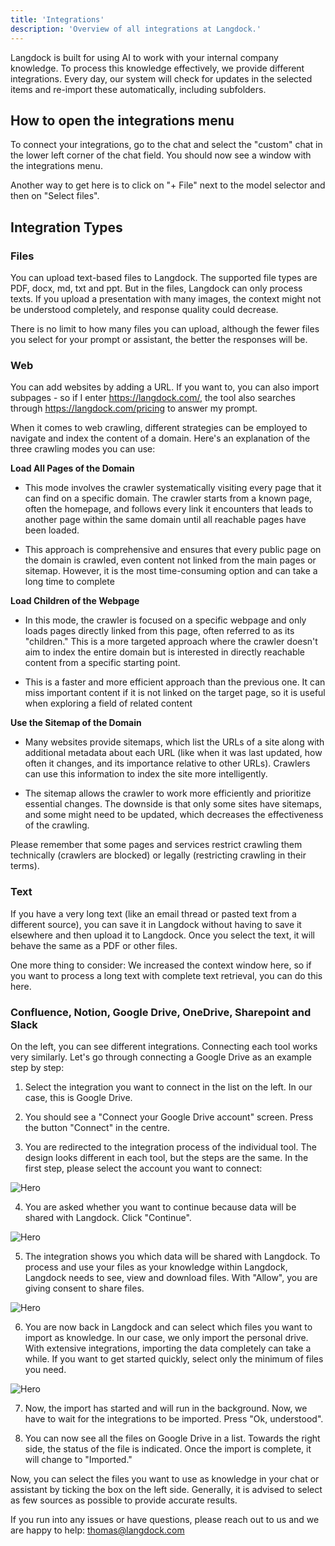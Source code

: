 ```yaml
---
title: 'Integrations'
description: 'Overview of all integrations at Langdock.'
---
```


Langdock is built for using AI to work with your internal company knowledge. To process this knowledge effectively, we provide different integrations. Every day, our system will check for updates in the selected items and re-import these automatically, including subfolders.

## How to open the integrations menu
To connect your integrations, go to the chat and select the "custom" chat in the lower left corner of the chat field. You should now see a window with the integrations menu.

Another way to get here is to click on "+ File" next to the model selector and then on "Select files".

## Integration Types

### Files
You can upload text-based files to Langdock. The supported file types are PDF, docx, md, txt and ppt. But in the files, Langdock can only process texts. If you upload a presentation with many images, the context might not be understood completely, and response quality could decrease.

There is no limit to how many files you can upload, although the fewer files you select for your prompt or assistant, the better the responses will be.

### Web
You can add websites by adding a URL. If you want to, you can also import subpages - so if I enter https://langdock.com/, the tool also searches through https://langdock.com/pricing to answer my prompt.

When it comes to web crawling, different strategies can be employed to navigate and index the content of a domain. Here's an explanation of the three crawling modes you can use:

**Load All Pages of the Domain**

- This mode involves the crawler systematically visiting every page that it can find on a specific domain. The crawler starts from a known page, often the homepage, and follows every link it encounters that leads to another page within the same domain until all reachable pages have been loaded.

- This approach is comprehensive and ensures that every public page on the domain is crawled, even content not linked from the main pages or sitemap. However, it is the most time-consuming option and can take a long time to complete


**Load Children of the Webpage**

- In this mode, the crawler is focused on a specific webpage and only loads pages directly linked from this page, often referred to as its "children." This is a more targeted approach where the crawler doesn't aim to index the entire domain but is interested in directly reachable content from a specific starting point.

- This is a faster and more efficient approach than the previous one. It can miss important content if it is not linked on the target page, so it is useful when exploring a field of related content

**Use the Sitemap of the Domain**

- Many websites provide sitemaps, which list the URLs of a site along with additional metadata about each URL (like when it was last updated, how often it changes, and its importance relative to other URLs). Crawlers can use this information to index the site more intelligently.

- The sitemap allows the crawler to work more efficiently and prioritize essential changes. The downside is that only some sites have sitemaps, and some might need to be updated, which decreases the effectiveness of the crawling.



Please remember that some pages and services restrict crawling them technically (crawlers are blocked) or legally (restricting crawling in their terms).

### Text
If you have a very long text (like an email thread or pasted text from a different source), you can save it in Langdock without having to save it elsewhere and then upload it to Langdock. Once you select the text, it will behave the same as a PDF or other files.

One more thing to consider: We increased the context window here, so if you want to process a long text with complete text retrieval, you can do this here.

### Confluence, Notion, Google Drive, OneDrive, Sharepoint and Slack
On the left, you can see different integrations. Connecting each tool works very similarly. Let's go through connecting a Google Drive as an example step by step:

1. Select the integration you want to connect in the list on the left. In our case, this is Google Drive.

2. You should see a "Connect your Google Drive account" screen. Press the button "Connect" in the centre.

3. You are redirected to the integration process of the individual tool. The design looks different in each tool, but the steps are the same. In the first step, please select the account you want to connect:
<img src="/images/integration-3.jpeg" alt="Hero" />


4. You are asked whether you want to continue because data will be shared with Langdock. Click "Continue".
<img src="/images/integration-4.jpeg" alt="Hero" />


5. The integration shows you which data will be shared with Langdock. To process and use your files as your knowledge within Langdock, Langdock needs to see, view and download files. With "Allow", you are giving consent to share files.
<img src="/images/integration-5.jpeg" alt="Hero" />


6. You are now back in Langdock and can select which files you want to import as knowledge. In our case, we only import the personal drive. With extensive integrations, importing the data completely can take a while. If you want to get started quickly, select only the minimum of files you need.
<img src="/images/integration-6.jpeg" alt="Hero" />


7. Now, the import has started and will run in the background. Now, we have to wait for the integrations to be imported. Press "Ok, understood".

8. You can now see all the files on Google Drive in a list. Towards the right side, the status of the file is indicated. Once the import is complete, it will change to "Imported."

Now, you can select the files you want to use as knowledge in your chat or assistant by ticking the box on the left side. Generally, it is advised to select as few sources as possible to provide accurate results.

If you run into any issues or have questions, please reach out to us and we are happy to help: thomas@langdock.com




